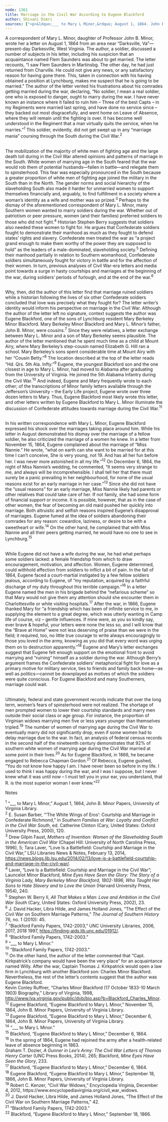 ```yaml
---
node: 1361
title: Marriage in the Civil War According to Eugene Blackford
author: Shivani Dimri
sources: ["<p>&ldquo;___ to Mary L Minor,&rdquo; August 1, 1864. John B. Minor Papers, University of Virginia Library.<br />\r\n\tBarber, E. Susan. &ldquo;&lsquo;The White Wings of Eros&rsquo;: Courtship and Marriage in Confederate Richmond.&rdquo; In <em>Southern Families at War: Loyalty and Conflict in the Civil War South</em>, edited by Catherine Clinton, 119&ndash;33. Cary, United States: Oxford University Press, 2000.<br />\r\n\tBerry II, Stephen W. <em>All That Makes a Man: Love and Ambition in the Civil War South</em>. Cary, United States: Oxford University Press, 2002.<br />\r\n\tBlackford, Eugene. &ldquo;Eugene Blackford to Mary L Minor,&rdquo; November 15, 1864. John B. Minor Papers, University of Virginia Library.<br />\r\n\t&mdash;&mdash;&mdash;. &ldquo;Eugene Blackford to Mary L Minor,&rdquo; December 6, 1864. John B. Minor Papers, University of Virginia Library.<br />\r\n\t&mdash;&mdash;&mdash;. &ldquo;Eugene Blackford to Mary L Minor,&rdquo; September 18, 1866. John B. Minor Papers, University of Virginia Library.<br />\r\n\t&ldquo;Blackford Family Papers, 1742-2003.&rdquo; UNC University Libraries, 2006, 2017, 2018 1997. <a href=\"https://finding-aids.lib.unc.edu/01912/\">https://finding-aids.lib.unc.edu/01912/</a>.<br />\r\n\tBlackford, Launcelot Minor. <em>Mine Eyes Have Seen the Glory: The Story of a Virginia Lady, Mary Berkeley Minor Blackford, 1802-1896, Who Taught Her Sons to Hate Slavery and to Love the Union</em>. Harvard University Press, 1954.<br />\r\n\tDozier, Graham T. <em>A Gunner in Lee&rsquo;s Army: The Civil War Letters of Thomas Henry Carter</em>. UNC Press Books, 2014.<br />\r\n\tFaust, Drew Gilpin. <em>Mothers of Invention: Women of the Slaveholding South in the American Civil War.</em> Chapel Hill: University of North Carolina Press, 1996.<br />\r\n\tJ. David Hacker, Libra Hilde, and James Holland Jones. &ldquo;The Effect of the Civil War on Southern Marriage Patterns.&rdquo; <em>The Journal of Southern History</em> 76, no. 1 (2010): 39.<br />\r\n\tKenzer, Robert C. &ldquo;Civil War Widows.&rdquo; Encyclopedia Virginia, December 4, 2012. <a href=\"https://www.encyclopediavirginia.org/civil_war_widows\">https://www.encyclopediavirginia.org/civil_war_widows</a>.<br />\r\n\tLaver, Tara. &ldquo;Love Is a Battlefield: Courtship and Marriage in the Civil War.&rdquo; LSU Libraries News &amp; Notes, February 13, 2014. <a href=\"https://news.blogs.lib.lsu.edu/2014/02/13/love-is-a-battlefield-courtship-and-marriage-in-the-civil-war/\">https://news.blogs.lib.lsu.edu/2014/02/13/love-is-a-battlefield-courtship-and-marriage-in-the-civil-war/</a>.<br />\r\n\tRuffner, Kevin Conley. &ldquo;Charles Minor Blackford (17 October 1833-10 March 1903) Biography.&rdquo; Library of Virginia, 1998. <a href=\"http://www.lva.virginia.gov/public/dvb/bio.asp?b=Blackford_Charles_Minor\">http://www.lva.virginia.gov/public/dvb/bio.asp?b=Blackford_Charles_Minor</a>.</p>\r\n<p>JUEL Sources:</p>\r\n<p><a href=\"http://juel.iath.virginia.edu/node/863?manifest=http%3A%2F%2Fjuel.iath.virginia.edu%2Fjuel-uv%2FMissingMinorLetters___Eugene_Blackford_to_Mary_L_Minor_December_6_1864.json&amp;locale=en-GB#?c=0&amp;m=0&amp;s=0&amp;cv=0&amp;xywh=-512%2C-1%2C3503%2C3308\">Eugene_Blackford_to_Mary_L_Minor_December_6_1864_Transcript</a><br />\r\n\t<a href=\"http://juel.iath.virginia.edu/node/863?manifest=http%3A%2F%2Fjuel.iath.virginia.edu%2Fjuel-uv%2FMissingMinorLetters___Eugene_Blackford_to_Mary_L_Minor_November_15_1864.json&amp;locale=en-GB#?c=0&amp;m=0&amp;s=0&amp;cv=0&amp;xywh=-804%2C-1%2C4088%2C3860\">Eugene_Blackford_to_Mary_L_Minor_November_15_1864_Transcript</a><br />\r\n\t<a href=\"http://juel.iath.virginia.edu/node/863?manifest=http%3A%2F%2Fjuel.iath.virginia.edu%2Fjuel-uv%2FMissingMinorLetters___Eugene_Blackford_to_Mary_L_Minor_September_18_1866.json&amp;locale=en-GB#?c=0&amp;m=0&amp;s=0&amp;cv=0&amp;xywh=-1170%2C0%2C4819%2C4549\">Eugene_Blackford_to_Mary_L_Minor_September_18_1866_Transcript</a><br />\r\n\t<a href=\"http://juel.iath.virginia.edu/node/863?manifest=http%3A%2F%2Fjuel.iath.virginia.edu%2Fjuel-uv%2FMinor.json&amp;locale=en-GB#?c=0&amp;m=0&amp;s=0&amp;cv=2420&amp;xywh=0%2C-172%2C2531%2C2390&amp;r=0\">______to_Mary_L_Minor_August_1_1864_Transcript</a></p>\r\n"]
---
```

<p>A correspondent of Mary L. Minor, daughter of Professor John B. Minor, wrote her a letter on August 1, 1864 from an area near &ldquo;Darksville, Va&rdquo;&mdash; present-day Darkesville, West Virginia. The author, a soldier, discussed a number of subjects in his letter, including his suspicion that an acquaintance named Flem Saunders was about to get married. The letter recounts, &ldquo;I saw Flem Saunders in Martinsbg. The other day, he had just returned from Charville. He could not give any news, or any satisfactory reason for having gone there. This, taken in connection with his having obtained a position at Lynchburg, makes me suspect that he is going to be married.&rdquo; The author of the letter vented his frustrations about his comrades getting married during the war, declaring, &ldquo;No soldier, I mean a real soldier, one who is exposed to danger, ought to marry during the war. I have never known an instance where it failed to ruin him &ndash; Three of the best Capts &ndash; in my Regiments were married last spring, and have done no service since &ndash; they backed out most disgracefully, and went home on Leave of Absence, where they will remain until the fighting is over. It has become well understood in the Regiment that a man virtually quits the service, when he marries.&rdquo;<sup>1</sup> This soldier, evidently, did not get swept up in any &ldquo;marriage mania&rdquo; coursing through the South during the Civil War.<sup>2</sup></p>
<p><br />
	The mobilization of the majority of white men of fighting age and the large death toll during in the Civil War altered opinions and patterns of marriage in the South. White women of marrying age in the South feared that the war would rob them of potential husbands&mdash;fallen in battle&mdash;and relegate them to spinsterhood. This fear was especially pronounced in the South because a greater proportion of white men of fighting age joined the military in the South than in the North. The gender norms and social hierarchy of the slaveholding South also made it harder for unmarried women to support themselves financially and, arguably, to find fulfillment in a society where a woman&rsquo;s identity as a wife and mother was so prized.<sup>3</sup> Perhaps to the dismay of the aforementioned correspondent of Mary L. Minor, many Southern women wanted to marry soldiers during the war. Whether out of patriotism or peer pressure, women (and their families) preferred soldiers to those who did not fight.<sup>4</sup> Historian Stephen Berry suggests that soldiers also needed these women to fight for. He argues that Confederate soldiers fought to demonstrate their manhood as much as they fought to defend states&rsquo; rights and slavery. Confederate men treated the war as &ldquo;a project grand enough to make them worthy of the power they are supposed to hold&rdquo; as the leaders of a male-dominated, slaveholding society.<sup>5</sup> Defining their manhood partially in relation to Southern womanhood, Confederate soldiers simultaneously fought for victory in battle and for the affection of their women. In turn, previous analyses of Civil War-era letters and media point towards a surge in hasty courtships and marriages at the beginning of the war, during soldiers&rsquo; periods of furlough, and at the end of the war.<sup>6</sup></p>
<p><br />
	Why, then, did the author of this letter find that marriage ruined soldiers while a historian following the lives of six other Confederate soldiers concluded that love was precisely what they fought for? The letter writer&rsquo;s identity would inform his perspective on marriage in the Civil War. Although the author of the letter left no signature, context suggests the author was Eugene Blackford, one of the sons of Lynchburg resident Mary Berkeley Minor Blackford. Mary Berkeley Minor Blackford and Mary L. Minor&rsquo;s father, John B. Minor, were cousins.<sup>7</sup> Since they were relatives, a letter exchange between Mary L. Minor and a son of Mary Berkeley seems plausible. The author of the letter mentioned that he spent much time as a child at Mount Airy, where Mary Berkeley&rsquo;s step-cousin named Elizabeth G. Hill ran a school. Mary Berkeley&rsquo;s sons spent considerable time at Mount Airy with her &ldquo;Cousin Betty.&rdquo;<sup>8</sup> The location described at the top of the letter reads &ldquo;Hd. Qrs. 5th Ala. Infty.&rdquo;<sup>9</sup> Eugene, the youngest Blackford son and the one closest in age to Mary L. Minor, had moved to Alabama after graduating from the University of Virginia. He joined the 5th Alabama Infantry during the Civil War.<sup>10</sup> And indeed, Eugene and Mary frequently wrote to each other; of the transcriptions of Minor family letters available through the Jefferson&rsquo;s University &ndash; the Early Life project, Eugene wrote over three dozen letters to Mary. Thus, Eugene Blackford most likely wrote this letter, and other letters written by Eugene Blackford to Mary L. Minor illuminate the discussion of Confederate attitudes towards marriage during the Civil War.<sup>11</sup></p>
<p><br />
	In his written correspondence with Mary L. Minor, Eugene Blackford expressed his shock over the marriages taking place around him. While his letter in August demonstrated his dismay over the marriage of a fellow soldier, he also criticized the marriage of a women he knew. In a letter from November 15, 1864, Eugene complained about the marriage of &ldquo;Miss Nannie.&rdquo; He wrote, &ldquo;what on earth can she want to be married for at this time I can&rsquo;t conceive, She is very young, not 19. And has all her fun before her. I was never more astonished in all my life.&rdquo;<sup>12</sup> On December 6, 1864, the night of Miss Nannie&rsquo;s wedding, he commented, &ldquo;It seems very strange to me, and always will be incomprehensible. I shall tell her that there must surely be a panic prevailing in her neighbourhood, for none of the usual reasons exist for an early marriage in her case.&rdquo;<sup>13</sup> Since she did not have the &ldquo;usual reasons&rdquo; for an early marriage, Miss Nannie likely had parents or other relatives that could take care of her. If not family, she had some form of financial support or income. It is possible, however, that as in the case of other women, the fear of becoming an old maid pushed her quickly into marriage. Both altruistic and selfish reasons inspired Eugene&rsquo;s disapproval of marriages. Eugene fumed at the idea of soldiers abandoning their comrades for any reason: cowardice, laziness, or desire to be with a sweetheart or wife.<sup>14</sup> On the other hand, he complained that with Miss Nannie and all their peers getting married, he would have no one to see in Lynchburg.<sup>15</sup></p>
<p><br />
	While Eugene did not have a wife during the war, he had what perhaps some soldiers lacked: a female friendship from which to draw encouragement, motivation, and affection. Women, Eugene determined, could withhold affection from soldiers to inflict a bit of pain. In the fall of 1864, Eugene faced a court-martial instigated by a few fellow soldiers jealous, according to Eugene, of &ldquo;my reputation, acquired by a faithful discharge of my duty throughout this terrible campaign.&rdquo;<sup>16</sup> In a letter Eugene named the men in his brigade behind the &ldquo;nefarious scheme&rdquo; so that Mary would not give them any attention should she encounter them in Charlottesville or while visiting hospitals.<sup>17</sup> After the war, in 1866, Eugene thanked Mary for &ldquo;a friendship which has been of infinite service to me, in supplying the element to a great degree, which was utterly wanting in Camp life of course, viz &ndash; gentle influences. If mine were, as you so kindly say, ever brave &amp; hopeful, your letters were none the less so, and I will know that the &ldquo;Brave at Home&rdquo; were not less deserving of praise than we were in the field; it required, too, no little true courage to write always encouragingly to those you loved in the army, knowing as you did that every word was urging them on to destruction apparently.&rdquo;<sup>18</sup> Eugene and Mary&rsquo;s letter exchanges suggest that Eugene felt enough support on the emotional front to avoid marrying and &ldquo;ruining&rdquo; himself as a soldier during the war. Although Berry&rsquo;s argument frames the Confederate soldiers&rsquo; metaphorical fight for love as a primary motive for military service, ties to friends and family back home&mdash;as well as politics&mdash;cannot be downplayed as motives of which the soldiers were quite conscious. For Eugene Blackford and many Southerners, marriage could wait.</p>
<p><br />
	Ultimately, federal and state government records indicate that over the long term, women&rsquo;s fears of spinsterhood were not realized. The shortage of men prompted women to lower their courtship standards and marry men outside their social class or age group. For instance, the proportion of Virginian widows marrying men five or less years younger than themselves tripled.<sup>19</sup> The number of women of marrying age during the Civil War to eventually marry did not significantly drop, even if some women had to delay marriage due to the war. In fact, an analysis of federal census records in the second half of the nineteenth century demonstrates that 92% of southern white women of marrying age during the Civil War married at some point in their lives.<sup>20</sup> As for Eugene Blackford, in 1866, he became engaged to Rebecca Chapman Gordon.<sup>21</sup> Of Rebecca, Eugene gushed, &ldquo;You do not know how happy I am. I have never been so before in my life. I used to think I was happy during the war, and I was I suppose, but I never knew what it was until now &ndash; I must tell you in your ear, you understand, that R. is the most superior woman I ever knew.&rdquo;<sup>22</sup></p>
<p>Notes</p>
<p><sup>1</sup> &ldquo;___ to Mary L Minor,&rdquo; August 1, 1864, John B. Minor Papers, University of Virginia Library.<br />
	<sup>2</sup> E. Susan Barber, &ldquo;&lsquo;The White Wings of Eros&rsquo;: Courtship and Marriage in Confederate Richmond,&rdquo; in <em>Southern Families at War: Loyalty and Conflict in the Civil War South</em>, ed. Catherine Clinton (Cary, United States: Oxford University Press, 2000), 120.<br />
	<sup>3</sup> Drew Gilpin Faust, <em>Mothers of Invention: Women of the Slaveholding South in the American Civil War</em> (Chapel Hill: University of North Carolina Press, 1996), 5; Tara Laver, &ldquo;Love Is a Battlefield: Courtship and Marriage in the Civil War,&rdquo; LSU Libraries News &amp; Notes, February 13, 2014, <a href="https://news.blogs.lib.lsu.edu/2014/02/13/love-is-a-battlefield-courtship-and-marriage-in-the-civil-war/">https://news.blogs.lib.lsu.edu/2014/02/13/love-is-a-battlefield-courtship-and-marriage-in-the-civil-war/</a>.<br />
	<sup>4</sup> Laver, &ldquo;Love Is a Battlefield: Courtship and Marriage in the Civil War&rdquo;; Launcelot Minor Blackford, <em>Mine Eyes Have Seen the Glory: The Story of a Virginia Lady, Mary Berkeley Minor Blackford, 1802-1896, Who Taught Her Sons to Hate Slavery and to Love the Union</em> (Harvard University Press, 1954), 240.<br />
	<sup>5</sup> Stephen W. Berry II, <em>All That Makes a Man: Love and Ambition in the Civil War South</em> (Cary, United States: Oxford University Press, 2002), 23.<br />
	<sup>6</sup> J. David Hacker, Libra Hilde, and James Holland Jones, &ldquo;The Effect of the Civil War on Southern Marriage Patterns,&rdquo; <em>The Journal of Southern History</em> 76, no. 1 (2010): 45.<br />
	<sup>7</sup> &ldquo;Blackford Family Papers, 1742-2003,&rdquo; UNC University Libraries, 2006, 2017, 2018 1997, <a href="https://finding-aids.lib.unc.edu/01912/">https://finding-aids.lib.unc.edu/01912/</a>.<br />
	<sup>8</sup> &ldquo;Blackford Family Papers, 1742-2003.&rdquo;<br />
	<sup>9</sup> &ldquo;___ to Mary L Minor.&rdquo;<br />
	<sup>10</sup> &ldquo;Blackford Family Papers, 1742-2003.&rdquo;<br />
	<sup>11</sup> On the other hand, the author of the letter commented that &ldquo;Capt. Kirkpatrick&rsquo;s company would have been the very place&rdquo; for an acquaintance named Willy. After the war, Captain Thomas J. Kirkpatrick would open a law firm in Lynchburg with another Blackford son: Charles Minor Blackford. Nevertheless, the rest of the letter&rsquo;s contents suggest that the author was Eugene Blackford.<br />
	Kevin Conley Ruffner, &ldquo;Charles Minor Blackford (17 October 1833-10 March 1903) Biography,&rdquo; Library of Virginia, 1998, <a href="http://www.lva.virginia.gov/public/dvb/bio.asp?b=Blackford_Charles_Minor">http://www.lva.virginia.gov/public/dvb/bio.asp?b=Blackford_Charles_Minor</a>.<br />
	<sup>12</sup> Eugene Blackford, &ldquo;Eugene Blackford to Mary L Minor,&rdquo; November 15, 1864, John B. Minor Papers, University of Virginia Library.<br />
	<sup>13</sup> Eugene Blackford, &ldquo;Eugene Blackford to Mary L Minor,&rdquo; December 6, 1864, John B. Minor Papers, University of Virginia Library.<br />
	<sup>14</sup> &ldquo;___ to Mary L Minor.&rdquo;<br />
	<sup>15</sup> Blackford, &ldquo;Eugene Blackford to Mary L Minor,&rdquo; December 6, 1864.<br />
	<sup>16</sup> In the spring of 1864, Eugene had rejoined the army after a health-related leave of absence beginning in 1863.<br />
	Graham T. Dozier, <em>A Gunner in Lee&rsquo;s Army: The Civil War Letters of Thomas Henry Carter</em> (UNC Press Books, 2014), 265; Blackford, <em>Mine Eyes Have Seen the Glory</em>, 233.<br />
	<sup>17</sup> Blackford, &ldquo;Eugene Blackford to Mary L Minor,&rdquo; December 6, 1864.<br />
	<sup>18</sup> Eugene Blackford, &ldquo;Eugene Blackford to Mary L Minor,&rdquo; September 18, 1866, John B. Minor Papers, University of Virginia Library.<br />
	<sup>19</sup> Robert C. Kenzer, &ldquo;Civil War Widows,&rdquo; Encyclopedia Virginia, December 4, 2012, https://www.encyclopediavirginia.org/civil_war_widows.<br />
	<sup>20</sup> J. David Hacker, Libra Hilde, and James Holland Jones, &ldquo;The Effect of the Civil War on Southern Marriage Patterns,&rdquo; 42.<br />
	<sup>21</sup> &ldquo;Blackford Family Papers, 1742-2003.&rdquo;<br />
	<sup>22</sup> Blackford, &ldquo;Eugene Blackford to Mary L Minor,&rdquo; September 18, 1866.</p>

